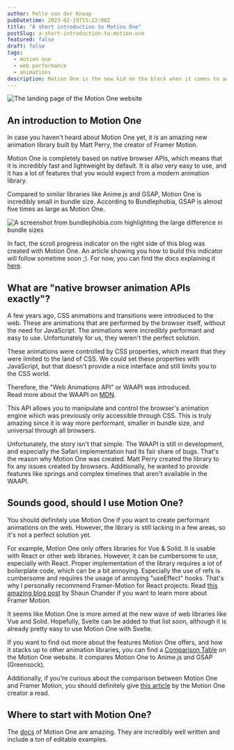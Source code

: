 ```yaml
---
author: Pelle van der Knaap
pubDatetime: 2023-02-19T15:22:00Z
title: "A short introduction to Motion One"
postSlug: a-short-introduction-to-motion-one
featured: false
draft: false
tags:
  - motion one
  - web performance
  - animations
description: Motion One is the new kid on the block when it comes to animation libraries. It is based on native browser APIs, which makes it incredibly fast and lightweight. In this article, I'll give you a short introduction to Motion One, and explain why you should use it.
---
```



<Image
  src={LandingImage}
  alt="The landing page of the Motion One website"
  full
  eager
/>

## An introduction to Motion One

In case you haven't heard about Motion One yet, it is an amazing new animation library built by Matt Perry, the creator of Framer Motion.

Motion One is completely based on native browser APIs, which means that it is incredibly fast and lightweight by default.
It is also very easy to use, and it has a lot of features that you would expect from a modern animation library.

Compared to similar libraries like Anime.js and GSAP, Motion One is incredibly small in bundle size.
According to Bundlephobia, GSAP is almost five times as large as Motion One.

<Image
  src={FileSizeComparison}
  alt="A screenshot from bundlephobia.com highlighting the large difference in bundle sizes"
  full
/>

In fact, the scroll progress indicator on the right side of this blog was created with Motion One.
An article showing you how to build this indicator will follow sometime soon ;).
For now, you can find the docs explaining it [here](https://motion.dev/dom/scroll).

## What are "native browser animation APIs exactly"?

A few years ago, CSS animations and transitions were introduced to the web. These are animations that are performed by the browser itself, without the need for JavaScript.
The animations were incredibly performant and easy to use. Unfortunately for us, they weren't the perfect solution.

These animations were controlled by CSS properties, which meant that they were limited to the land of CSS.
We could set these properties with JavaScript, but that doesn't provide a nice interface and still limits you to the CSS world.

Therefore, the "Web Animations API" or WAAPI was introduced.  
Read more about the WAAPI on [MDN](https://developer.mozilla.org/en-US/docs/Web/API/Web_Animations_API).

This API allows you to manipulate and control the browser's animation engine which was previously only accessible through CSS.
This is truly amazing since it is way more performant, smaller in bundle size, and universal through all browsers.

Unfortunately, the story isn't that simple. The WAAPI is still in development, and especially the Safari implementation had its fair share of bugs.
That's the reason why Motion One was created. Matt Perry created the library to fix any issues created by browsers.
Additionally, he wanted to provide features like springs and complex timelines that aren't available in the WAAPI.

## Sounds good, should I use Motion One?

You should definitely use Motion One if you want to create performant animations on the web.
However, the library is still lacking in a few areas, so it's not a perfect solution yet.

For example, Motion One only offers libraries for Vue & Solid.
It is usable with React or other web libraries.
However, it can be cumbersome to use, especially with React.
Proper implementation of the library requires a lot of boilerplate code, which can be a bit annoying.
Especially the use of refs is cumbersome and requires the usage of annoying "useEffect" hooks.
That's why I personally recommend Framer-Motion for React projects. Read [this amazing blog post](https://www.shaunchander.me/getting-started-with-framer-motion) by Shaun Chander if you want to learn more about Framer Motion.

It seems like Motion One is more aimed at the new wave of web libraries like Vue and Solid.
Hopefully, Svelte can be added to that list soon, although it is already pretty easy to use Motion One with Svelte.

If you want to find out more about the features Motion One offers, and how it stacks up to other animation libraries, you can find a [Comparison Table](https://motion.dev/guides/feature-comparison#comparison-table) on the Motion One website.
It compares Motion One to Anime.js and GSAP (Greensock).

Additionally, if you're curious about the comparison between Motion One and Framer Motion, you should definitely give [this article](https://motion.dev/blog/should-you-use-framer-motion-or-motion-one) by the Motion One creator a read.

## Where to start with Motion One?

The [docs](https://motion.dev/guides/quick-start) of Motion One are amazing.
They are incredibly well written and include a ton of editable examples.
